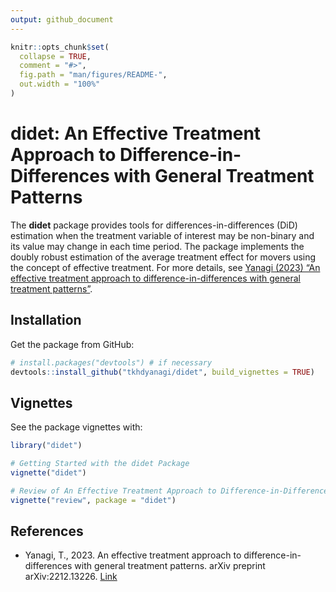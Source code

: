 ---
output: github_document
---

<!-- README.md is generated from README.Rmd. Please edit that file -->

```{r, include = FALSE}
knitr::opts_chunk$set(
  collapse = TRUE,
  comment = "#>",
  fig.path = "man/figures/README-",
  out.width = "100%"
)
```

# didet: An Effective Treatment Approach to Difference-in-Differences with General Treatment Patterns

<!-- badges: start -->
<!-- badges: end -->

The **didet** package provides tools for differences-in-differences (DiD) 
estimation when the treatment variable of interest may be non-binary 
and its value may change in each time period.
The package implements the doubly robust estimation of the 
average treatment effect for movers using the concept of effective treatment.
For more details,
see [Yanagi (2023) "An effective treatment approach to difference-in-differences with general treatment patterns"](https://doi.org/10.48550/arXiv.2212.13226).

## Installation

Get the package from GitHub:

```{r, eval = F, echo = T}
# install.packages("devtools") # if necessary
devtools::install_github("tkhdyanagi/didet", build_vignettes = TRUE)
```

## Vignettes

See the package vignettes with:

```{r, eval = FALSE}
library("didet")

# Getting Started with the didet Package
vignette("didet")

# Review of An Effective Treatment Approach to Difference-in-Differences with General Treatment Patterns
vignette("review", package = "didet")
```

## References

- Yanagi, T., 2023. 
An effective treatment approach to difference-in-differences with general treatment patterns. 
arXiv preprint arXiv:2212.13226.
[Link](https://doi.org/10.48550/arXiv.2212.13226)

